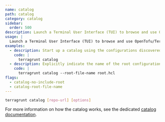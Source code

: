 ```yaml
---
name: catalog
path: catalog
category: catalog
sidebar:
  order: 500
description: Launch a Terminal User Interface (TUI) to browse and use OpenTofu/Terraform modules.
usage: |
  Launch a Terminal User Interface (TUI) to browse and use OpenTofu/Terraform modules.
examples:
  - description: Start up a catalog using the configurations discovered in a parent Terragrunt configuration.
    code: |
      terragrunt catalog
  - description: Explicitly indicate the name of the root configuration being discovered.
    code: |
      terragrunt catalog --root-file-name root.hcl
flags:
  - catalog-no-include-root
  - catalog-root-file-name
---
```


```bash
terragrunt catalog [repo-url] [options]
```

For more information on how the catalog works, see the dedicated [catalog documentation](/docs/features/catalog).
